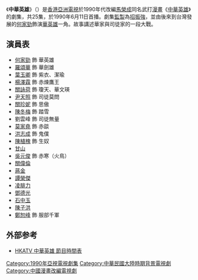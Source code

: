 {{unreferenced|time=2018-11-17T04:09:17+00:00}}
{{亞視劇集 
| 中文劇名=中華英雄
| 英文劇名={{lang|en|''The Blood Sword''}}
| 圖像=
| 製作年份=1990年
| aTV-11首播日期=1990年6月11日
| aTV-11首播時間=
| 監製=[[招振強|招振強]]
| 編導=[[黃錦鈿|黃錦鈿]]、[[袁仁康|袁仁康]]、[[陳木勝|陳木勝]]、[[王偉仁|王偉仁]]、[[何錦燦|何錦燦]]
| 助理編導=[[張耀銘|張耀銘]]、[[黃英偉|黃英偉]]、[[陳湘娟|陳湘娟]]、[[蔡德成|蔡德成]]、[[陳少雄|陳少雄]]
| 製作統籌 = [[張婉貞|張婉貞]]
| 編審= [[鄭忠泰|鄭忠泰]]
| 編劇= [[鄭忠泰|鄭忠泰]]、[[周燕嫻|周燕嫻]]、[[羅永雄|羅永雄]]、[[鄒凱光|鄒凱光]]、[[布永德|布永德]]、[[盧榮光|盧榮光]]、[[蔡倩玉|蔡倩玉]]
| 原著= {{Based on|[[中華英雄|中華英雄]]|[[馬榮成|馬榮成]]}}
| 集數= 25
| 劇種= 民國奇幻
| 外景=
| 製作公司= [[香港亞洲電視|香港亞洲電視]]
| 主演= [[何家勁|何家勁]]、[[羅頌華|羅頌華]]、[[葉玉卿|葉玉卿]]、[[關詠荷|關詠荷]]、[[尹天照|尹天照]]、[[楊澤霖|楊澤霖]] 
| 主題曲= 中華英雄
| 作曲= [[譚通理|譚通理]]
| 填詞= [[張國祖|張國祖]]
| 主唱= [[何家勁|何家勁]]
| 續集= 《[[中華英雄之中華傲訣|中華英雄之中華傲訣]]》
}}
《'''中華英雄'''》（{{lang-en|''The Blood Sword''}}）是[[香港|香港]][[亞洲電視|亞洲電視]]於1990年代改編[[馬榮成|馬榮成]]同名武打[[漫畫|漫畫]]《[[中華英雄|中華英雄]]》的劇集，共25集，於1990年6月11日首播。劇集[[監製|監製]]為[[招振強|招振強]]，並由後來到台灣發展的[[何家勁|何家勁]]飾演[[華英雄|華英雄]]一角。故事講述華家與司徒家的一段大戰。

== 演員表 ==
* [[何家勁|何家勁]] 飾 華英雄
* [[羅頌華|羅頌華]] 飾 華劍雄
* [[葉玉卿|葉玉卿]] 飾 紫衣、潔瑜
* [[楊澤霖|楊澤霖]] 飾 赤煉鷹王
* [[關詠荷|關詠荷]] 飾 瓊天、華文瑛
* [[尹天照|尹天照]] 飾 司徒莫問
* [[關珍妮|關珍妮]] 飾 思傲
* [[陳冬梅|陳冬梅]] 飾 踏雪
* 劉雲峰 飾 司徒無量
* [[莫家堯|莫家堯]] 飾 赤燄
* [[洪志成|洪志成]] 飾 鬼僕
* [[陳植槐|陳植槐]] 飾 生奴
* [[甘山_(演員)|甘山]] 
* [[吳元俊|吳元俊]]  飾 赤寒（火鳥）
* [[關偉倫|關偉倫]] 
* [[蔣金|蔣金]] 
* [[譚榮傑|譚榮傑]] 
* [[凌腓力|凌腓力]] 
* [[鄧德光|鄧德光]] 
* [[石中玉|石中玉]] 
* [[陳子洪|陳子洪]]
* [[鄭恕峰|鄭恕峰]] 飾 服部千軍

== 外部参考 ==
* [https://web.archive.org/web/20080402010001/http://www.hkatv.com/_upload/schedule/hk/2007-12-24.html  HKATV 中華英雄 節目時間表]

{{中華英雄}}
{{HK-tv-stub}}

{{DEFAULTSORT:Blood Sword, The}}
[[Category:1990年亞視電視劇集|Category:1990年亞視電視劇集]]
[[Category:中華民國大陸時期背景電視劇|Category:中華民國大陸時期背景電視劇]]
[[Category:中國漫畫改編電視劇|Category:中國漫畫改編電視劇]]
